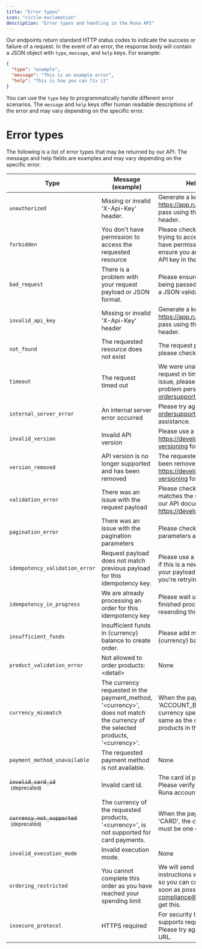 ```yaml
---
title: "Error types"
icon: "circle-exclamation"
description: "Error types and handling in the Runa API"
---
```


Our endpoints return standard HTTP status codes to indicate the success or failure of a request. In the event of an error, the response body will contain a JSON object with `type`, `message`, and `help` keys. For example:

```json
{
  "type": "example",
  "message": "This is an example error",
  "help": "This is how you can fix it"
}
```

You can use the `type` key to programmatically handle different error scenarios. The `message` and `help` keys offer human readable descriptions of the error and may vary depending on the specific error.

# Error types

The following is a list of error types that may be returned by our API. The message and help fields are examples and may vary depending on the specific error.

| Type                                                                       | Message (example)                                                                                                                                           | Help (example)                                                                                                                                                                   |
| -------------------------------------------------------------------------- | ----------------------------------------------------------------------------------------------------------------------------------------------------------- | -------------------------------------------------------------------------------------------------------------------------------------------------------------------------------- |
| `unauthorized`                                                             | Missing or invalid &#39;X-Api-Key&#39; header.                                                                                                              | Generate a key on https://app.runa.io/api-keys and pass using the &#39;X-Api-Key&#39; header.                                                                                    |
| `forbidden`                                                                | You don&#39;t have permission to access the requested resource                                                                                              | Please check the path you are trying to access is correct and you have permission to access it. Also ensure you are using the correct API key in the &#39;X-Api-Key&#39; header. |
| `bad_request`                                                              | There is a problem with your request payload or JSON format.                                                                                                | Please ensure your payload is being passed or check issues with a JSON validator.                                                                                                |
| `invalid_api_key`                                                          | Missing or invalid &#39;X-Api-Key&#39; header                                                                                                               | Generate a key on https://app.runa.io/api-keys and pass using the &#39;X-Api-Key&#39; header.                                                                                    |
| `not_found`                                                                | The requested resource does not exist                                                                                                                       | The request path is likely incorrect, please check and try again.                                                                                                                |
| `timeout`                                                                  | The request timed out                                                                                                                                       | We were unable to process your request in time. This is a temporary issue, please try again. If the problem persists please contact ordersupport@runa.io                         |
| `internal_server_error`                                                    | An internal server error occurred                                                                                                                           | Please try again, or contact ordersupport@runa.io for assistance.                                                                                                                |
| `invalid_version`                                                          | Invalid API version                                                                                                                                         | Please use a valid API version. See https://developer.runa.io/docs/api-versioning for more information.                                                                          |
| `version_removed`                                                          | API version is no longer supported and has been removed                                                                                                     | The requested API version has been removed. See https://developer.runa.io/docs/api-versioning for more information.                                                              |
| `validation_error`                                                         | There was an issue with the request payload                                                                                                                 | Please check your request matches the structure outlined in our API documentation: https://developer.runa.io/reference                                                           |
| `pagination_error`                                                         | There was an issue with the pagination parameters                                                                                                           | Please check the pagination parameters are valid and try again.                                                                                                                  |
| `idempotency_validation_error`                                             | Request payload does not match previous payload for this idempotency key.                                                                                   | Please use a new idempotency key if this is a new request, or check your payload has not changed if you&#39;re retrying a request.                                               |
| `idempotency_in_progress`                                                  | We are already processing an order for this idempotency key                                                                                                 | Please wait until this order has finished processing before resending this request.                                                                                              |
| `insufficient_funds`                                                       | Insufficient funds in {currency} balance to create order.                                                                                                   | Please add more funds to your {currency} balance and try again.                                                                                                                  |
| `product_validation_error`                                                 | Not allowed to order products: &lt;detail&gt;                                                                                                               | None                                                                                                                                                                             |
| `currency_mismatch`                                                        | The currency requested in the payment_method, &#39;&lt;currency&gt;&#39;, does not match the currency of the selected products, &#39;&lt;currency&gt;&#39;. | When the payment_method type is &#39;ACCOUNT_BALANCE&#39;, the currency specified must be the same as the currency of all of the products in the order.                          |
| `payment_method_unavailable`                                               | The requested payment method is not available.                                                                                                              | None                                                                                                                                                                             |
| <del>`invalid_card_id`</del><br /><small>&nbsp;(deprecated)</small>        | Invalid card id.                                                                                                                                            | The card id provided is invalid. Please verify the card id in your Runa account and try again.                                                                                   |
| <del>`currency_not_supported`</del><br /><small>&nbsp;(deprecated)</small> | The currency of the requested products, &#39;&lt;currency&gt;&#39;, is not supported for card payments.                                                     | When the payment_method type is &#39;CARD&#39;, the currency specified must be one of the following: ...                                                                         |
| `invalid_execution_mode`                                                   | Invalid execution mode.                                                                                                                                     | None                                                                                                                                                                             |
| `ordering_restricted`                                                      | You cannot complete this order as you have reached your spending limit                                                                                      | We will send you an email with instructions with what to do next so you can continue to order as soon as possible. Please contact compliance@runa.io if you do not get this.     |
| `insecure_protocol`                                                        | HTTPS required                                                                                                                                              | For security the Runa API only supports requests over HTTPS. Please try again with an HTTPS URL.                                                                                 |
